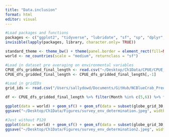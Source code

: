 ```yaml
---
title: "Data.inclusion"
format: html
editor: visual
---
```


```r
#Load packages and functions 
packages <- c("ggplot2", "tidyverse", "lubridate", "sf", "sp", "dplyr", "rnaturalearth", "readr", "readxl", "spatialEco", "rstatix", "viridis", "BBmisc", "corrplot")
invisible(lapply(packages, library, character.only= TRUE))

standard_theme <- theme_bw() + theme(panel.border = element_rect(fill=NA, colour = "black")) + theme(panel.grid.major = element_blank(), panel.grid.minor = element_blank()) + theme(legend.text.align= 0, legend.title= element_text(size = 12), legend.text = element_text(size= 10), axis.text=element_text(size=10), axis.title=element_text(size=12))
world <- ne_countries(scale = "medium", returnclass = "sf")

#Load in dataset pre averaging on environmental variables
CPUE_dfs_gridded_final_length <- read.csv("~/Desktop/Ch1Data/CPUE/CPUE_all_grid_pred_multi.02.12.24.csv")
CPUE_dfs_gridded_final_length <- CPUE_dfs_gridded_final_length[,-1]

#Load in gridIDs
grid_ids <- read.csv("/Users/sallydowd/Documents/GitHub/NCBlueCrab_Predators/Data/gridIDs.csv")

df <- CPUE_dfs_gridded_final_length %>% filter(Month %in% c(5,6)) %>% filter(gridID %in% grid_ids$grid_cells)
```

```r
ggplot(data = world) + geom_sf() + geom_sf(data = subset(globe_grid_30, ID %in% grid_ids$grid_cells), fill = NA) + geom_point(aes(y= Latitude, x= Longitude, col= Survey), data=df) + coord_sf(xlim=c(-78, -75), ylim=c(33.5,37), expand = TRUE) + theme(panel.background = element_rect(fill = "white", colour = "black")) + standard_theme + scale_color_manual(values= c("steelblue", "#009E73", "#E69F00"), name= "Survey") + coord_sf(xlim=c(-78.900147, -75.263672), ylim=c(33.802938,36.672128), expand = TRUE) + guides(color = guide_legend(override.aes = list(size = 2)))
ggsave("~/Desktop/Ch1Data/Figures/survey_env_determination.jpeg", width= 7, height=5)
```

```r
#Just without P120 
ggplot(data = world) + geom_sf() + geom_sf(data = subset(globe_grid_30, ID %in% grid_ids$grid_cells), fill = NA) + geom_point(aes(y= Latitude, x= Longitude, col= Survey), data=subset(df, !Survey %in% "P195")) + coord_sf(xlim=c(-78, -75), ylim=c(33.5,37), expand = TRUE) + theme(panel.background = element_rect(fill = "white", colour = "black")) + standard_theme + scale_color_manual(values= c("steelblue", "#E69F00"), name= "Survey") + coord_sf(xlim=c(-78.900147, -75.263672), ylim=c(33.802938,36.672128), expand = TRUE) + guides(color = guide_legend(override.aes = list(size = 2)))
ggsave("~/Desktop/Ch1Data/Figures/survey_env_determination2.jpeg", width= 7, height=5)
```

